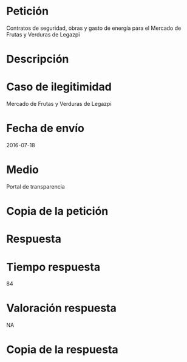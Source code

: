 Petición
========

Contratos de seguridad, obras y gasto de energía para el Mercado de
Frutas y Verduras de Legazpi

Descripción
===========

Caso de ilegitimidad
====================

Mercado de Frutas y Verduras de Legazpi

Fecha de envío
==============

2016-07-18

Medio
=====

Portal de transparencia

Copia de la petición
====================

Respuesta
=========

Tiempo respuesta
================

84

Valoración respuesta
====================

NA

Copia de la respuesta
=====================
